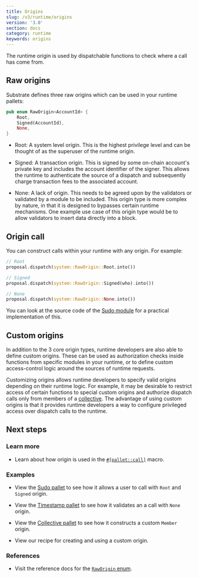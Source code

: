 ```yaml
---
title: Origins
slug: /v3/runtime/origins
version: '3.0'
section: docs
category: runtime
keywords: origins
---
```


The runtime origin is used by dispatchable functions to check where a call has come from.

## Raw origins

Substrate defines three raw origins which can be used in your runtime pallets:

```rust
pub enum RawOrigin<AccountId> {
	Root,
	Signed(AccountId),
	None,
}
```

- Root: A system level origin. This is the highest privilege level and can be thought of as the superuser of the runtime origin.

- Signed: A transaction origin. This is signed by some on-chain account's private key and includes the account identifier of the signer. This allows the runtime to authenticate the source of a dispatch and subsequently charge transaction fees to the associated account.

- None: A lack of origin. This needs to be agreed upon by the validators or validated by a module to
  be included. This origin type is more complex by nature, in that it is designed to bypasses certain runtime mechanisms. One example use case of this origin type would be to allow validators to insert data directly into a block.

## Origin call

You can construct calls within your runtime with any origin. For example:

```rust
// Root
proposal.dispatch(system::RawOrigin::Root.into())

// Signed
proposal.dispatch(system::RawOrigin::Signed(who).into())

// None
proposal.dispatch(system::RawOrigin::None.into())
```

You can look at the source code of the
[Sudo module](/rustdocs/latest/pallet_sudo/index.html) for a practical
implementation of this.

## Custom origins

In addition to the 3 core origin types, runtime developers are also able to define custom origins. These can be used as authorization checks inside functions from specific modules in your runtime, or to define custom access-control logic around the sources of runtime requests.

Customizing origins allows runtime developers to specify valid origins depending on their runtime logic. For example, it may be desirable to restrict access of certain functions to special custom origins and authorize dispatch calls only from members of a [collective](https://github.com/paritytech/substrate/tree/master/frame/collective). The advantage of using custom origins is that it provides runtime developers a way to configure privileged access over dispatch calls to the runtime.

## Next steps

### Learn more

- Learn about how origin is used in the [`#[pallet::call]`](/rustdocs/latest/frame_support/attr.pallet.html#call-palletcall-optional) macro.

### Examples

- View the [Sudo pallet](https://github.com/paritytech/substrate/tree/master/frame/sudo) to see how it allows a user to call with `Root` and `Signed` origin.

- View the [Timestamp pallet](https://github.com/paritytech/substrate/tree/master/frame/timestamp) to see how it validates an a call with `None` origin.

- View the [Collective pallet](https://github.com/paritytech/substrate/tree/master/frame/collective) to see how it constructs a custom `Member` origin.

- View our recipe for creating and using a custom origin.

### References

- Visit the reference docs for the
  [`RawOrigin` enum](/rustdocs/latest/frame_system/enum.RawOrigin.html).

